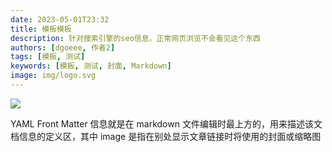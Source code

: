 ```yaml
---
date: 2023-05-01T23:32
title: 模板模板
description: 针对搜索引擎的seo信息，正常网页浏览不会看见这个东西
authors: [dgoeee, 作者2]
tags: [模板, 测试]
keywords: [模板, 测试, 封面, Markdown]
image: img/logo.svg
---
```



![](https://www.ghostoact.com/static/arts/img/splash/az9yd2rt2gdfthtirbhly13s892kgdwd.jpg)

<DocCardList />

YAML Front Matter 信息就是在 markdown 文件编辑时最上方的，用来描述该文档信息的定义区，其中 image 是指在别处显示文章链接时将使用的封面或缩略图
